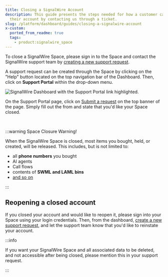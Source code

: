```yaml
---
title: Closing a SignalWire Account
description: This guide presents the steps needed for how a customer can close
  their account by contacting us through a ticket.
slug: /platform/dashboard/guides/closing-a-signalwire-account
x-custom:
  ported_from_readme: true
  tags:
    - product:signalwire_space
---
```


To close a SignalWire Space, please sign in to the Space and contact the SignalWire support team
by [creating a new support request](https://support.signalwire.com/hc/en-us/requests/new).

A support request can be created through the Space by clicking on the "Help" button located on the top navigation bar of the Dashboard.
Then, click on <b>Support Portal</b> within the drop-down menu.

![SignalWire Dashboard with the Support Portal link highlighted.](./support_portal_link.webP)

On the Support Portal page, click on
[Submit a request](https://support.signalwire.com/hc/en-us/requests/new)
on the top banner of the page. Simply fill out the from and state that you'd like
your Space closed.

<br />

:::warning Space Closure Warning!

When the SignalWire Space is closed, most items you bought, held, or created,
will be released. This includes, but is not limited to:

- all **phone numbers** you bought
- AI agents
- Call flows
- contents of **SWML and LAML bins**
- [and so on](/platform/call-fabric/resources#types)

:::

## Reopening a closed account

If you closed your account and would like to reopen it,
please sign into your Space using your login credentials.
Then, from the dashboard,
[create a new support request](https://support.signalwire.com/hc/en-us/requests/new),
and let the support team know that you'd like to reinstate your account.

:::info

If you want your SignalWire Space and all associated data to be deleted, and
not accessible after being closed, please mention this in your support request.

:::
